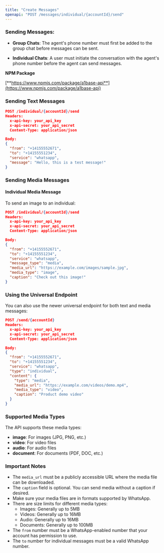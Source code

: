 ```yaml
---
title: "Create Messages"
openapi: "POST /messages/individual/{accountId}/send"
---
```


### Sending Messages:

* **Group Chats**: The agent's phone number must first be added to the group chat before messages can be sent.

* **Individual Chats**: A user must initiate the conversation with the agent's phone number before the agent can send messages.


**NPM Package**

[**https://www.npmjs.com/package/a1base-api**](https://www.npmjs.com/package/a1base-api)

### Sending Text Messages

```json
POST /individual/{accountId}/send
Headers:
  x-api-key: your_api_key
  x-api-secret: your_api_secret
  Content-Type: application/json

Body:
{
  "from": "+14155552671",
  "to": "+14155551234",
  "service": "whatsapp",
  "message": "Hello, this is a test message!"
}
```

### Sending Media Messages

#### Individual Media Message
To send an image to an individual:

```json
POST /individual/{accountId}/send
Headers:
  x-api-key: your_api_key
  x-api-secret: your_api_secret
  Content-Type: application/json

Body:
{
  "from": "+14155552671",
  "to": "+14155551234",
  "service": "whatsapp",
  "message_type": "media",
  "media_url": "https://example.com/images/sample.jpg",
  "media_type": "image",
  "caption": "Check out this image!"
}
```

### Using the Universal Endpoint
You can also use the newer universal endpoint for both text and media messages:

```json
POST /send/{accountId}
Headers:
  x-api-key: your_api_key
  x-api-secret: your_api_secret
  Content-Type: application/json

Body:
{
  "from": "+14155552671",
  "to": "+14155551234",
  "service": "whatsapp",
  "type": "individual",
  "content": {
    "type": "media",
    "media_url": "https://example.com/videos/demo.mp4",
    "media_type": "video",
    "caption": "Product demo video"
  }
}
```

### Supported Media Types
The API supports these media types:

* **image**: For images (JPG, PNG, etc.)
* **video**: For video files
* **audio**: For audio files
* **document**: For documents (PDF, DOC, etc.)

### Important Notes
* The `media_url` must be a publicly accessible URL where the media file can be downloaded.
* The `caption` field is optional. You can send media without a caption if desired.
* Make sure your media files are in formats supported by WhatsApp.
* There are size limits for different media types:
  * Images: Generally up to 5MB
  * Videos: Generally up to 16MB
  * Audio: Generally up to 16MB
  * Documents: Generally up to 100MB
* The `from` number must be a WhatsApp-enabled number that your account has permission to use.
* The `to` number for individual messages must be a valid WhatsApp number.